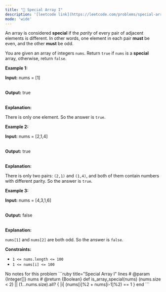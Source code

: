 ```yaml
---
title: "🧩 Special Array I"
description: '[leetcode link](https://leetcode.com/problems/special-array-i/description/)'
mode: 'wide'
---
```

<Tabs>
  <Tab title="Question" icon="circle-question" iconType="regular">
    <Card>
      <p>An array is considered <strong>special</strong> if the <em>parity</em> of every pair of adjacent elements is different. In other words, one element in each pair <strong>must</strong> be even, and the other <strong>must</strong> be odd.</p>  <p>You are given an array of integers <code>nums</code>. Return <code>true</code> if <code>nums</code> is a <strong>special</strong> array, otherwise, return <code>false</code>.</p>   <p><strong class="example">Example 1:</strong></p>  <div class="example-block"> <p><strong>Input:</strong> <span class="example-io">nums = [1]</span></p>  <p><br/> <strong>Output:</strong> <span class="example-io">true</span></p>  <p><br/> <strong>Explanation:</strong></p>  <p>There is only one element. So the answer is <code>true</code>.</p> </div>  <p><strong class="example">Example 2:</strong></p>  <div class="example-block"> <p><strong>Input:</strong> <span class="example-io">nums = [2,1,4]</span></p>  <p><br/> <strong>Output:</strong> <span class="example-io">true</span></p>  <p><br/> <strong>Explanation:</strong></p>  <p>There is only two pairs: <code>(2,1)</code> and <code>(1,4)</code>, and both of them contain numbers with different parity. So the answer is <code>true</code>.</p> </div>  <p><strong class="example">Example 3:</strong></p>  <div class="example-block"> <p><strong>Input:</strong> <span class="example-io">nums = [4,3,1,6]</span></p>  <p><br/> <strong>Output:</strong> <span class="example-io">false</span></p>  <p><br/> <strong>Explanation:</strong></p>  <p><code>nums[1]</code> and <code>nums[2]</code> are both odd. So the answer is <code>false</code>.</p> </div>   <p><strong>Constraints:</strong></p>  <ul>  <li><code>1 &lt;= nums.length &lt;= 100</code></li>  <li><code>1 &lt;= nums[i] &lt;= 100</code></li> </ul> 
    </Card>
  </Tab>
  <Tab title="Solution" icon="lightbulb" iconType="regular" >
    <Card>
      No notes for this problem
</Card>
  <Expandable title="code">
    <CodeGroup dropdown>
```ruby title="Special Array I" lines
# @param {Integer[]} nums
# @return {Boolean}
def is_array_special(nums)
  (nums.size < 2) || (1...nums.size).all? { |i| (nums[i]%2 + nums[i-1]%2) == 1  }
end
```
    </CodeGroup>
  </Expandable>
  </Tab>
</Tabs>